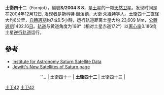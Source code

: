 '''土衛四十二'''（Fornjot），編號'''S/2004 S 8'''，是[[土星|土星]]的一颗[[天然卫星|天然卫星]]。发现时间是在2004年12月12日. 发现者是[[斯科特·谢泼德|斯科特·谢泼德]]、[[大衛·朱維特|大衛·朱維特]]等人。土衛四十二直径大约6公里，[[自轉週期|自轉週期]]約7或9.5小時，运行轨道距离土星大约 23,609 Mm，[[公轉週期|公轉週期]]1432.16[[日|日]]。[[轨道倾角|轨道]]与黄道角度为168°（相对土星赤道172°）以[[离心率|离心率]]0.186绕土星[[逆行轨道|逆行轨道]]运行。

== 參考 ==
* [https://web.archive.org/web/20030707063315/http://www.ifa.hawaii.edu/~sheppard/satellites/satsatdata.html Institute for Astronomy Saturn Satellite Data]
* [https://web.archive.org/web/20090918101304/http://www.ifa.hawaii.edu/~jewitt/saturn2005.html Jewitt's New Satellites of Saturn page]

{{clear}}
<center>''... | [[土衛四十一|土衛四十一]] | '''土衛四十二''' | [[土衛四十三|土衛四十三]] |</center>
{{土星的卫星}}
{{Moon-stub}}
[[Category:土星的卫星|土卫42]]
[[Category:诺尔斯卫星群|土卫42]]